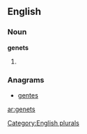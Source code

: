 
==English==

===Noun===
'''genets'''

# {{plural of|[[genet]]}}

===Anagrams===
* {{alphagram|eegnst}} [[gentes#English|gentes]]
[[Category:English plurals]]

[[ar:genets]]
